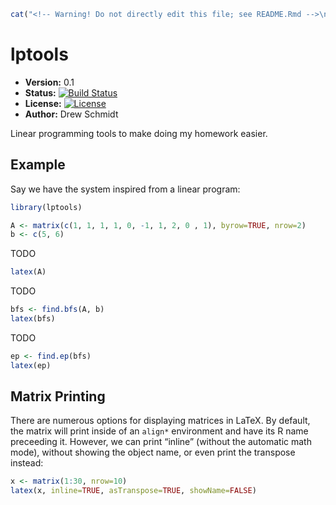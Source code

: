 ```r
cat("<!-- Warning! Do not directly edit this file; see README.Rmd -->\n")
```
# lptools 

* **Version:** 0.1
* **Status:** [![Build Status](https://travis-ci.org/wrathematics/lptools.png)](https://travis-ci.org/wrathematics/lptools)
* **License:** [![License](http://img.shields.io/badge/license-BSD%202--Clause-orange.svg?style=flat)](http://opensource.org/licenses/BSD-2-Clause)
* **Author:** Drew Schmidt


Linear programming tools to make doing my homework easier.


## Example

Say we have the system inspired from a linear program:

```r
library(lptools)

A <- matrix(c(1, 1, 1, 1, 0, -1, 1, 2, 0 , 1), byrow=TRUE, nrow=2)
b <- c(5, 6)
```

TODO

```r
latex(A)
```

TODO

```r
bfs <- find.bfs(A, b)
latex(bfs)
```

TODO

```r
ep <- find.ep(bfs)
latex(ep)
```



## Matrix Printing

There are numerous options for displaying matrices in LaTeX.  By default, the matrix will print inside of an `align*` environment and have its R name preceeding it.  However, we can print "inline" (without the automatic math mode), without showing the object name, or even print the transpose instead:

```r
x <- matrix(1:30, nrow=10)
latex(x, inline=TRUE, asTranspose=TRUE, showName=FALSE)
```

